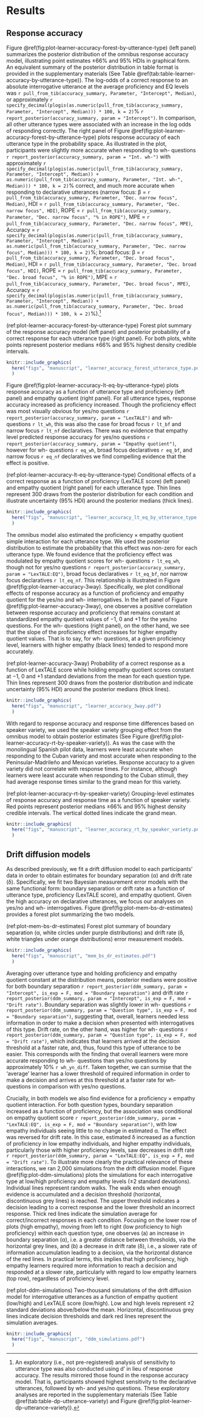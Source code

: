 # Results

## Response accuracy

Figure \@ref(fig:plot-learner-accuracy-forest-by-utterance-type) (left panel) summarizes the posterior distribution of the omnibus response accuracy model, illustrating point estimates &pm;66% and 95% HDIs in graphical form. 
An equivalent summary of the posterior distribution in table format is provided in the supplementary materials (See Table \@ref(tab:table-learner-accuracy-by-utterance-type)). 
The log-odds of a correct response to an absolute interrogative utterance at the average proficiency and EQ levels was `r pull_from_tib(accuracy_summary, Parameter, "Intercept", Median)`, or approximately `r specify_decimal(plogis(as.numeric(pull_from_tib(accuracy_summary, Parameter, "Intercept", Median))) * 100, k = 2)`% `r report_posterior(accuracy_summary, param = "Intercept")`. 
In comparison, all other utterance types were associated with an increase in the log odds of responding correctly. 
The right panel of Figure \@ref(fig:plot-learner-accuracy-forest-by-utterance-type) plots response accuracy of each utterance type in the probability space. 
As illustrated in the plot, participants were slightly more accurate when responding to wh- questions `r report_posterior(accuracy_summary, param = "Int. wh-")` with approximately `r specify_decimal(plogis(as.numeric(pull_from_tib(accuracy_summary, Parameter, "Intercept", Median)) + as.numeric(pull_from_tib(accuracy_summary, Parameter, "Int. wh-", Median))) * 100, k = 2)`% correct, and much more accurate when responding to declarative utterances (narrow focus:
&beta; = `r pull_from_tib(accuracy_summary, Parameter, "Dec. narrow focus", Median)`, HDI = `r pull_from_tib(accuracy_summary, Parameter, "Dec. narrow focus", HDI)`, ROPE = `r pull_from_tib(accuracy_summary, Parameter, "Dec. narrow focus", "% in ROPE")`, MPE = `r pull_from_tib(accuracy_summary, Parameter, "Dec. narrow focus", MPE)`, Accuracy = `r specify_decimal(plogis(as.numeric(pull_from_tib(accuracy_summary, Parameter, "Intercept", Median)) + as.numeric(pull_from_tib(accuracy_summary, Parameter, "Dec. narrow focus", Median))) * 100, k = 2)`%;  broad focus: 
&beta; = `r pull_from_tib(accuracy_summary, Parameter, "Dec. broad focus", Median)`, HDI = `r pull_from_tib(accuracy_summary, Parameter, "Dec. broad focus", HDI)`, ROPE = `r pull_from_tib(accuracy_summary, Parameter, "Dec. broad focus", "% in ROPE")`, MPE = `r pull_from_tib(accuracy_summary, Parameter, "Dec. broad focus", MPE)`, Accuracy = `r specify_decimal(plogis(as.numeric(pull_from_tib(accuracy_summary, Parameter, "Intercept", Median)) + as.numeric(pull_from_tib(accuracy_summary, Parameter, "Dec. broad focus", Median))) * 100, k = 2)`%).^[An exploratory (i.e., not pre-registered) analysis of sensitivity to utterance type was also conducted using d' in lieu of response accuracy. 
The results mirrored those found in the response accuracy model. 
That is, participants showed highest sensitivity to the declarative utterances, followed by wh- and yes/no questions. 
These exploratory analyses are reported in the supplementary materials (See Table \@ref(tab:table-dp-utterance-variety) and Figure \@ref(fig:plot-learner-dp-utterance-variety)).]

(ref:plot-learner-accuracy-forest-by-utterance-type) Forest plot summary of the response accuracy model (left panel) and posterior probability of a correct response for each utterance type (right panel). For both plots, white points represent posterior medians &pm;66% and 95% highest density credible intervals.

```r
knitr::include_graphics(
  here("figs", "manuscript", "learner_accuracy_forest_utterance_type.pdf")
  )
```

Figure \@ref(fig:plot-learner-accuracy-lt-eq-by-utterance-type) plots response accuracy as a function of utterance type and proficiency (left panel) and empathy quotient (right panel). 
For all utterance types, response accuracy increased as proficiency increased. 
Though the proficiency effect was most visually obvious for yes/no questions `r report_posterior(accuracy_summary, param = "LexTALE")` and wh- questions `r lt_wh`, this was also the case for broad focus `r lt_bf` and narrow focus `r lt_nf` declaratives. 
There was no evidence that empathy level predicted response accuracy for yes/no questions `r report_posterior(accuracy_summary, param = "Empathy quotient")`, however for wh- questions `r eq_wh`, broad focus declaratives `r eq_bf`, and narrow focus `r eq_nf` declaratives we find compelling evidence that the effect is positive. 

(ref:plot-learner-accuracy-lt-eq-by-utterance-type) Conditional effects of a correct response as a function of proficiency (LexTALE score) (left panel) and empathy quotient (right panel) for each utterance type. Thin lines represent 300 draws from the posterior distribution for each condition and illustrate uncertainty (95% HDI) around the posterior medians (thick lines).

```r
knitr::include_graphics(
  here("figs", "manuscript", "learner_accuracy_lt_eq_by_utterance_type.pdf")
  )
```

The omnibus model also estimated the proficiency &times; empathy quotient simple interaction for each utterance type. 
We used the posterior distribution to estimate the probability that this effect was non-zero for each utterance type. 
We found evidence that the proficiency effect was modulated by empathy quotient scores for wh- questions `r lt_eq_wh`, though not for yes/no questions `r report_posterior(accuracy_summary, param = "LexTALE:EQ")`, broad focus declaratives `r lt_eq_bf`, nor narrow focus declaratives `r lt_eq_nf`. 
This relationship is illustrated in Figure \@ref(fig:plot-learner-accuracy-3way). 
Specifically, we plot conditional effects of response accuracy as a function of proficiency and empathy quotient for the yes/no and wh- interrogatives.
In the left panel of Figure \@ref(fig:plot-learner-accuracy-3way), one observes a positive correlation between response accuracy and proficiency that remains constant at standardized empathy quotient values of &minus;1, 0 and &plus;1 for the yes/no questions. 
For the wh- questions (right panel), on the other hand, we see that the slope of the proficiency effect increases for higher empathy quotient values. 
That is to say, for wh- questions, at a given proficiency level, learners with higher empathy (black lines) tended to respond more accurately. 

(ref:plot-learner-accuracy-3way) Probability of a correct response as a function of LexTALE score while holding empathy quotient scores constant at &minus;1, 0 and &plus;1 standard deviations from the mean for each question type. Thin lines represent 300 draws from the posterior distribution and indicate uncertainty (95% HDI) around the posterior medians (thick lines).

```r
knitr::include_graphics(
  here("figs", "manuscript", "learner_accuracy_3way.pdf")
  )
```

With regard to response accuracy and response time differences based on speaker variety, we used the speaker variety grouping effect from the omnibus model to obtain posterior estimates (See Figure \@ref(fig:plot-learner-accuracy-rt-by-speaker-variety)).
As was the case with the monolingual Spanish pilot data, learners were least accurate when responding to the Cuban variety and most accurate when responding to the Peninsular-Madrileño and Mexican varieties. 
Response accuracy to a given variety did not correlate with response times. 
For instance, although learners were least accurate when responding to the Cuban stimuli, they had average response times similar to the grand mean for this variety. 

(ref:plot-learner-accuracy-rt-by-speaker-variety) Grouping-level estimates of response accuracy and response time as a function of speaker variety. Red points represent posterior medians &pm;66% and 95% highest density credible intervals. The vertical dotted lines indicate the grand mean.

```r
knitr::include_graphics(
  here("figs", "manuscript", "learner_accuracy_rt_by_speaker_variety.png")
  )
```


## Drift diffusion models

As described previously, we fit a drift diffusion model to each participants' data in order to obtain estimates for boundary separation (&alpha;) and drift rate (&delta;). 
Specifically, we fit two Bayesian measurement error models with the same functional form: boundary separation or drift rate as a function of utterance type, proficiency (LexTALE score), and empathy quotient. 
Given the high accuracy on declarative utterances, we focus our analyses on yes/no and wh- interrogatives. 
Figure \@ref(fig:plot-mem-bs-dr-estimates) provides a forest plot summarizing the two models. 

(ref:plot-mem-bs-dr-estimates) Forest plot summary of boundary separation (&alpha;, white circles under purple distributions) and drift rate (&delta;, white triangles under orange distributions) error measurement models.

```r
knitr::include_graphics(
  here("figs", "manuscript", "mem_bs_dr_estimates.pdf")
  )
```

Averaging over utterance type and holding proficiency and empathy quotient constant at the distribution means, posterior medians were positive for both boundary separation `r report_posterior(ddm_summary, param = "Intercept", is_exp = F, mod = "Boundary separation")` and drift rate `r report_posterior(ddm_summary, param = "Intercept", is_exp = F, mod = "Drift rate")`. 
Boundary separation was slightly lower in wh- questions `r report_posterior(ddm_summary, param = "Question type", is_exp = F, mod = "Boundary separation")`, suggesting that, overall, learners needed less information in order to make a decision when presented with interrogatives of this type. 
Drift rate, on the other hand, was higher for wh- questions `r report_posterior(ddm_summary, param = "Question type", is_exp = F, mod = "Drift rate")`, which indicates that learners arrived at the decision threshold at a faster rate, and, thus, found this type of utterance to be easier. 
This corresponds with the finding that overall learners were more accurate responding to wh- questions than yes/no questions by approximately 10% `r wh_yn_diff`. 
Taken together, we can surmise that the 'average' learner has a lower threshold of required information in order to make a decision and arrives at this threshold at a faster rate for wh- questions in comparison with yes/no questions. 

Crucially, in both models we also find evidence for a proficiency &times; empathy quotient interaction. 
For both question types, boundary separation increased as a function of proficiency, but the association was conditional on empathy quotient score `r report_posterior(ddm_summary, param = "LexTALE:EQ", is_exp = F, mod = "Boundary separation")`, with low empathy individuals seeing little to no change in estimated &alpha;. 
The effect was reversed for drift rate. 
In this case, estimated &delta; increased as a function of proficiency in low empathy individuals, and higher empathy individuals, particularly those with higher proficiency levels, saw decreases in drift rate `r report_posterior(ddm_summary, param = "LexTALE:EQ", is_exp = F, mod = "Drift rate")`. 
To illustrate more clearly the practical relevance of these interactions, we ran 2,000 simulations from the drift diffusion model. 
Figure \@ref(fig:plot-ddm-simulations) plots the simulations for each interrogative type at low/high proficiency and empathy levels (&pm;2 standard deviations). 
Individual lines represent random walks. 
The walk ends when enough evidence is accumulated and a decision threshold (horizontal, discontinuous grey lines) is reached. 
The upper threshold indicates a decision leading to a correct response and the lower threshold an incorrect response. 
Thick red lines indicate the simulation average for correct/incorrect responses in each condition. 
Focusing on the lower row of plots (high empathy), moving from left to right (low proficiency to high proficiency) within each question type, one observes (a) an increase in boundary separation (&alpha;), i.e. a greater distance between thresholds, via the horizontal grey lines, and (b) a decrease in drift rate (&delta;), i.e., a slower rate of information accumulation leading to a decision, via the horizontal distance of the red lines. 
In practical terms, this implies that high proficiency, high empathy learners required more information to reach a decision and responded at a slower rate, particularly with regard to low empathy learners (top row), regardless of proficiency level. 

(ref:plot-ddm-simulations) Two-thousand simulations of the drift diffusion model for interrogative utterances as a function of empathy quotient (low/high) and LexTALE score (low/high). Low and high levels represent &pm;2 standard deviations above/below the mean. Horizontal, discontinuous grey lines indicate decision thresholds and dark red lines represent the simulation averages.

```r
knitr::include_graphics(
  here("figs", "manuscript", "ddm_simulations.pdf")
  )
```
